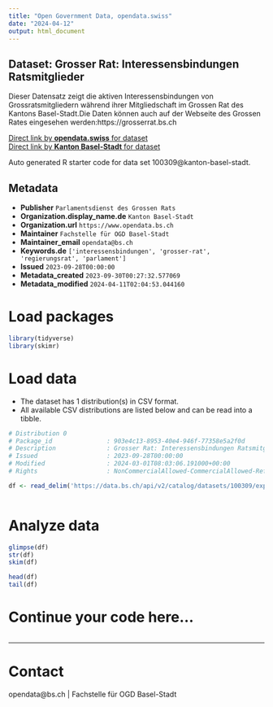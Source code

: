 ```yaml
---
title: "Open Government Data, opendata.swiss"
date: "2024-04-12"
output: html_document
---
```


## Dataset: Grosser Rat: Interessensbindungen Ratsmitglieder

Dieser Datensatz zeigt die aktiven Interessensbindungen von Grossratsmitgliedern während ihrer Mitgliedschaft im Grossen Rat des Kantons Basel-Stadt.Die Daten können auch auf der Webseite des Grossen Rates eingesehen werden:https://grosserrat.bs.ch

[Direct link by **opendata.swiss** for dataset](https://opendata.swiss/de/dataset/grosser-rat-interessensbindungen-ratsmitglieder)<br>
[Direct link by **Kanton Basel-Stadt** for dataset](https://data.bs.ch/explore/dataset/100309/)

Auto generated R starter code for data set 100309@kanton-basel-stadt.

## Metadata

- **Publisher** `Parlamentsdienst des Grossen Rats`
- **Organization.display_name.de** `Kanton Basel-Stadt`
- **Organization.url** `https://www.opendata.bs.ch`
- **Maintainer** `Fachstelle für OGD Basel-Stadt`
- **Maintainer_email** `opendata@bs.ch`
- **Keywords.de** `['interessensbindungen', 'grosser-rat', 'regierungsrat', 'parlament']`
- **Issued** `2023-09-28T00:00:00`
- **Metadata_created** `2023-09-30T00:27:32.577069`
- **Metadata_modified** `2024-04-11T02:04:53.044160`


# Load packages

```r

library(tidyverse)
library(skimr)

```

# Load data

-   The dataset has 1 distribution(s) in CSV format.
-   All available CSV distributions are listed below and can be read into a tibble.

```r

# Distribution 0
# Package_id               : 903e4c13-8953-40e4-946f-77358e5a2f0d
# Description              : Grosser Rat: Interessensbindungen Ratsmitglieder (csv)
# Issued                   : 2023-09-28T00:00:00
# Modified                 : 2024-03-01T08:03:06.191000+00:00
# Rights                   : NonCommercialAllowed-CommercialAllowed-ReferenceRequired

df <- read_delim('https://data.bs.ch/api/v2/catalog/datasets/100309/exports/csv')



```

# Analyze data

```r

glimpse(df)
str(df)
skim(df)

head(df)
tail(df)

```

# Continue your code here...

```r

```

------------------------------------------------------------------------

# Contact

opendata@bs.ch | Fachstelle für OGD Basel-Stadt
